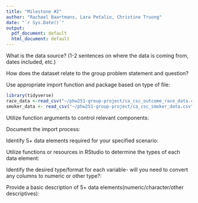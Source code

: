 ```yaml
---
title: "Milestone #2"
author: "Rachael Baartmans, Lara Petalio, Christine Truong"
date: "`r Sys.Date()`"
output:
  pdf_document: default
  html_document: default
---
```


What is the data source? (1-2 sentences on where the data is coming from, dates included, etc.)


How does the dataset relate to the group problem statement and question?


Use appropriate import function and package based on type of file: 
```r
library(tidyverse)
race_data <-read_csv("~/phw251-group-project/ca_csc_outcome_race_data.csv")
smoker_data <- read_csv("~/phw251-group-project/ca_csc_smoker_data.csv")
```


Utilize function arguments to control relevant components:


Document the import process: 


Identify 5+ data elements required for your specified scenario: 


Utilize functions or resources in RStudio to determine the types of each data element: 


Identify the desired type/format for each variable- will you need to convert any columns to numeric or other type?: 


Provide a basic description of 5+ data elements(numeric/character/other descriptives): 
